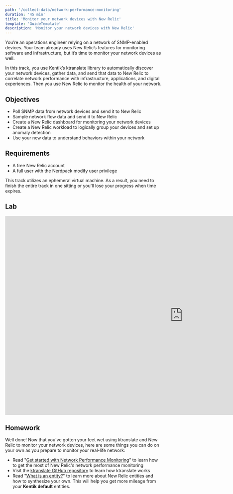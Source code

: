 ```yaml
---
path: '/collect-data/network-performance-monitoring'
duration: '45 min'
title: 'Monitor your network devices with New Relic'
template: 'GuideTemplate'
description: 'Monitor your network devices with New Relic'
---
```


<Intro>

You’re an operations engineer relying on a network of SNMP-enabled devices. Your team already uses New Relic’s features for monitoring software and infrastructure, but it’s time to monitor your network devices as well.

In this track, you use Kentik’s ktranslate library to automatically discover your network devices, gather data, and send that data to New Relic to correlate network performance with infrastructure, applications, and digital experiences. Then you use New Relic to monitor the health of your network.

</Intro>

## Objectives

- Poll SNMP data from network devices and send it to New Relic
- Sample network flow data and send it to New Relic
- Create a New Relic dashboard for monitoring your network devices
- Create a New Relic workload to logically group your devices and set up anomaly detection
- Use your new data to understand behaviors within your network

## Requirements

- A free New Relic account
- A full user with the Nerdpack modify user privilege

<Callout variant="important">

This track utilizes an ephemeral virtual machine. As a result, you need to finish the entire track in one sitting or you'll lose your progress when time expires.

</Callout>

## Lab

<iframe width="1140" height="640" sandbox="allow-same-origin allow-scripts allow-popups allow-forms allow-modals" src="https://play.instruqt.com/embed/newrelic/tracks/network-performance-monitoring?token=em_8vjt8dquoemjh76q" style="border: 0;"></iframe>

## Homework

Well done! Now that you've gotten your feet wet using ktranslate and New Relic to monitor your network devices, here are some things you can do on your own as you prepare to monitor your real-life network:

- Read "[Get started with Network Performance Monitoring](https://docs.newrelic.com/docs/network-performance-monitoring/get-started/npm-introduction/)" to learn how to get the most of New Relic's network performance monitoring
- Visit the [ktranslate GitHub repository](https://github.com/kentik/ktranslate) to learn how ktranslate works
- Read "[What is an entity?](https://docs.newrelic.com/docs/new-relic-one/use-new-relic-one/core-concepts/what-entity-new-relic/)" to learn more about New Relic entities and how to synthesize your own. This will help you get more mileage from your **Kentik default** entities.
